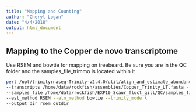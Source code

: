 ```yaml
---
title: "Mapping and Counting"
author: "Cheryl Logan"
date: "4/4/2018"
output: html_document
---
```


## Mapping to the Copper de novo transcriptome

Use RSEM and bowtie for mapping on treebeard. Be sure you are in the QC folder and the samples_file_trimmo is located within it

```bash
perl /opt/trinityrnaseq-Trinity-v2.4.0/util/align_and_estimate_abundance.pl \       # name of program
--transcripts /home/data/rockfish/assemblies/Copper_Trinity_LT.fasta --seqType fq \ # assembly and seq type
--samples_file /home/data/rockfish/EXP10_Scaur_fluct_gill/QC/samples_file_trimmo \  # samples_file location
--est_method RSEM --aln_method bowtie --trinity_mode \                              # counting and mapping method
--output_dir rsem_outdir                                                            # output directory
```

